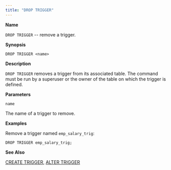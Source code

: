 ```yaml
---
title: "DROP TRIGGER"
---
```


<div id="drop_trigger" class="registered_link"></div>

**Name**

`DROP TRIGGER` -- remove a trigger.

**Synopsis**

```text
DROP TRIGGER <name>
```

**Description**

`DROP TRIGGER` removes a trigger from its associated table. The command must be run by a superuser or the owner of the table on which the trigger is defined.

**Parameters**

`name`

 The name of a trigger to remove.

**Examples**

Remove a trigger named `emp_salary_trig`:

```text
DROP TRIGGER emp_salary_trig;
```

**See Also**

[CREATE TRIGGER](38_create_trigger/#create_trigger), [ALTER TRIGGER](13_alter_trigger/#alter_trigger)
